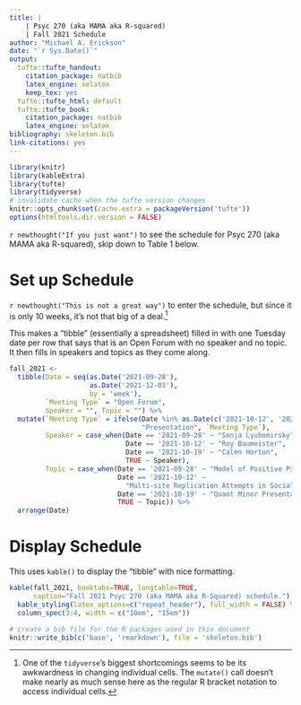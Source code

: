 ```yaml
---
title: |
    | Psyc 270 (aka MAMA aka R-squared)
    | Fall 2021 Schedule
author: "Michael A. Erickson"
date: "`r Sys.Date()`"
output:
  tufte::tufte_handout:
    citation_package: natbib
    latex_engine: xelatex
    keep_tex: yes
  tufte::tufte_html: default
  tufte::tufte_book:
    citation_package: natbib
    latex_engine: xelatex
bibliography: skeleton.bib
link-citations: yes
---
```


```r
library(knitr)
library(kableExtra)
library(tufte)
library(tidyverse)
# invalidate cache when the tufte version changes
knitr::opts_chunk$set(cache.extra = packageVersion('tufte'))
options(htmltools.dir.version = FALSE)
```

`r newthought("If you just want")` to see the schedule for Psyc 270 (aka MAMA aka R-squared), skip down to Table 1 below.

# Set up Schedule

`r newthought("This is not a great way")` to enter the schedule, but since it is only 10 weeks, it's not that big of a deal.^[One of the `tidyverse`'s biggest shortcomings seems to be its awkwardness in changing individual cells.  The `mutate()` call doesn't make nearly as much sense here as the regular R bracket notation to access individual cells.]

This makes a "tibble" (essentially a spreadsheet) filled in with one Tuesday date per row that says that is an Open Forum with no speaker and no topic.  It then fills in speakers and topics as they come along.

```r
fall_2021 <- 
  tibble(Date = seq(as.Date('2021-09-28'),
                    as.Date('2021-12-03'),
                    by = 'week'),
         `Meeting Type` = "Open Forum", 
         Speaker = "", Topic = "") %>%
  mutate(`Meeting Type` = ifelse(Date %in% as.Date(c('2021-10-12', '2021-10-19')),
                                 "Presentation", `Meeting Type`),
         Speaker = case_when(Date == '2021-09-28' ~ "Sonja Lyubomirsky",
                             Date == '2021-10-12' ~ "Roy Baumeister",
                             Date == '2021-10-19' ~ "Calen Horton",
                             TRUE ~ Speaker),
         Topic = case_when(Date == '2021-09-28' ~ "Model of Positive Psychology",
                           Date == '2021-10-12' ~
                             "Multi-site Replication Attempts in Social Psychology",
                           Date == '2021-10-19' ~ "Quant Minor Presentation",
                           TRUE ~ Topic)) %>%
  arrange(Date)

```


# Display Schedule

This uses `kable()` to display the "tibble" with nice formatting.

```r
kable(fall_2021, booktabs=TRUE, longtable=TRUE, 
      caption="Fall 2021 Psyc 270 (aka MAMA aka R-Squared) schedule.") %>%
  kable_styling(latex_options=c("repeat_header"), full_width = FALSE) %>%
  column_spec(3:4, width = c("10em", "15em"))

```


```r
# create a bib file for the R packages used in this document
knitr::write_bib(c('base', 'rmarkdown'), file = 'skeleton.bib')
```
